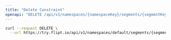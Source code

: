 ```yaml
---
title: "Delete Constraint"
openapi: "DELETE /api/v1/namespaces/{namespaceKey}/segments/{segmentKey}/constraints/{id}"
---
```


<RequestExample>

```bash cURL
curl --request DELETE \
  --url https://try.flipt.io/api/v1/namespaces/default/segments/{segmentKey}/constraints/{id}
```

</RequestExample>

